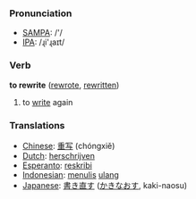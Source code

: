 === Pronunciation ===
*[[w:SAMPA|SAMPA]]: /'/
*[[w:IPA|IPA]]: /ɻi'ɻaɪt/

=== Verb ===

'''to rewrite''' ([[rewrote]], [[rewritten]])

# to [[write]] again

=== Translations ===
*[[Chinese]]: [[重写]] (chóngxiě)
*[[Dutch]]: [[herschrijven]]
*[[Esperanto]]: [[reskribi]]
*[[Indonesian]]: [[tulis|menulis]] [[ulang]]
*[[Japanese]]: [[書き直す]] ([[かきなおす]], kaki-naosu)